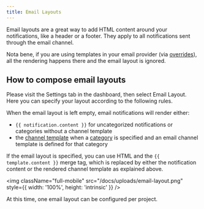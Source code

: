 ```yaml
---
title: Email Layouts
---
```


Email layouts are a great way to add HTML content around your notifications, like a header or a footer. They apply to all notifications sent through the email channel.

Nota bene, if you are using templates in your email provider (via [overrides](/docs/overrides#provider-overrides)), all the rendering happens there and the email layout is ignored.

## How to compose email layouts

Please visit the Settings tab in the dashboard, then select Email Layout. Here you can specify your layout according to the following rules.

When the email layout is left empty, email notifications will render either:

- `{{ notification.content }}` for uncategorized notifications or categories without a channel template
- the [channel template](/docs/templates) when a [category](/docs/categories) is specified and an email channel template is defined for that category

If the email layout is specified, you can use HTML and the `{{ template.content }}` merge tag, which is replaced by either the notification content or the rendered channel template as explained above.

<img
  className="full-mobile"
  src="/docs/uploads/email-layout.png"
  style={{ width: '100%', height: 'intrinsic' }}
/>

At this time, one email layout can be configured per project.
